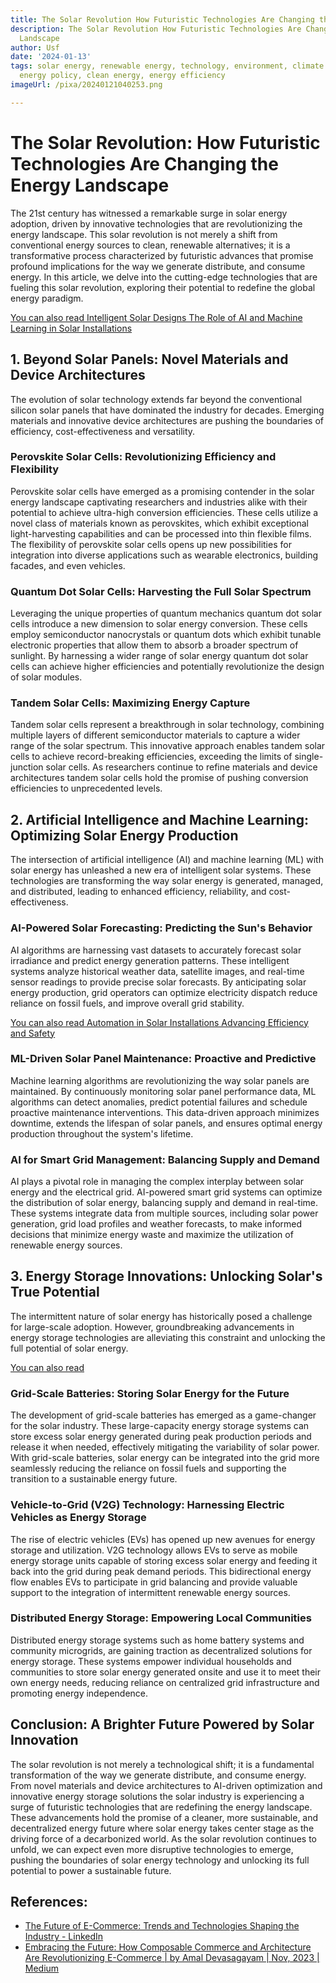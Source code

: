 ```yaml
---
title: The Solar Revolution How Futuristic Technologies Are Changing the Energy Landscape
description: The Solar Revolution How Futuristic Technologies Are Changing the Energy
  Landscape
author: Usf
date: '2024-01-13'
tags: solar energy, renewable energy, technology, environment, climate change, sustainability,
  energy policy, clean energy, energy efficiency
imageUrl: /pixa/20240121040253.png

---
```

# The Solar Revolution:  How Futuristic Technologies Are Changing the Energy Landscape

The 21st century has witnessed a remarkable  surge in solar energy adoption, driven by innovative technologies that  are revolutionizing the energy landscape. This solar revolution is not merely a shift from conventional energy sources to  clean, renewable alternatives; it is a transformative process characterized by futuristic advances that promise profound implications for the  way we generate distribute, and consume energy. In this article,  we delve into the cutting-edge technologies that are fueling this solar revolution, exploring their potential to redefine the global energy paradigm.

[You can also read Intelligent  Solar Designs The Role of AI and Machine Learning in Solar Installations](Intelligent%20Solar%20Designs%20The%20Role%20of%20AI%20and%20Machine%20Learning%20in%20Solar%20Installations)


## 1. Beyond Solar Panels: Novel Materials and  Device Architectures

The evolution of solar technology extends far beyond the conventional  silicon solar panels that have dominated the industry for decades. Emerging materials and innovative device architectures are pushing the boundaries of  efficiency,  cost-effectiveness and versatility.

###  Perovskite Solar Cells: Revolutionizing Efficiency and Flexibility

Perovskite solar cells  have emerged as a promising contender  in the solar energy landscape captivating researchers and industries alike with their potential to achieve ultra-high conversion efficiencies. These cells utilize a novel class of materials known as  perovskites, which exhibit exceptional light-harvesting capabilities and  can be processed into thin  flexible  films. The flexibility of perovskite solar cells  opens up new possibilities for integration into diverse  applications such as wearable electronics, building facades, and  even vehicles.

### Quantum Dot Solar Cells: Harvesting the Full  Solar Spectrum

Leveraging the  unique  properties of quantum  mechanics quantum dot solar cells  introduce a new dimension to solar energy  conversion. These cells employ  semiconductor nanocrystals or quantum dots which exhibit tunable electronic properties that allow them to absorb a broader  spectrum of sunlight. By harnessing a wider range of  solar energy quantum dot solar cells can achieve higher efficiencies and potentially revolutionize  the  design of solar modules.

### Tandem Solar Cells: Maximizing  Energy Capture

Tandem solar cells  represent a  breakthrough in solar technology, combining multiple layers of different semiconductor materials to capture a wider  range of the solar spectrum. This innovative approach enables tandem solar  cells to achieve record-breaking  efficiencies, exceeding the limits  of single-junction solar cells. As researchers continue to refine materials  and device architectures tandem solar cells hold the promise of pushing conversion efficiencies to unprecedented levels.

## 2. Artificial Intelligence and Machine Learning: Optimizing Solar Energy Production

The intersection of artificial intelligence (AI) and machine learning (ML)  with  solar energy has unleashed a new era  of intelligent solar systems. These technologies are transforming  the way solar energy is generated, managed, and distributed, leading to enhanced efficiency, reliability, and  cost-effectiveness.

### AI-Powered Solar Forecasting: Predicting the Sun's Behavior

AI algorithms are harnessing vast datasets to accurately forecast solar irradiance  and  predict energy generation patterns. These intelligent systems analyze historical weather data,  satellite  images, and real-time sensor readings to provide precise solar forecasts. By anticipating solar energy production, grid operators can optimize electricity dispatch reduce reliance on fossil fuels, and improve overall  grid stability.

[You can also read Automation in Solar Installations Advancing Efficiency and Safety](Automation%20in%20Solar%20Installations%20Advancing%20Efficiency%20and%20Safety)


### ML-Driven Solar Panel Maintenance: Proactive and Predictive

Machine learning algorithms are revolutionizing the way  solar panels  are maintained. By continuously monitoring  solar panel performance data, ML algorithms can detect  anomalies, predict potential failures and schedule proactive maintenance interventions.  This data-driven approach minimizes downtime, extends the lifespan  of solar panels, and ensures optimal energy production throughout the system's  lifetime.

### AI  for Smart Grid Management: Balancing Supply and Demand

AI plays a pivotal role in managing  the complex interplay between solar energy  and  the electrical grid. AI-powered smart grid systems can optimize the distribution of solar energy, balancing supply and  demand in real-time. These systems integrate data from multiple sources, including solar power generation,  grid load profiles and weather forecasts, to make informed decisions that minimize energy waste and maximize the  utilization of renewable  energy sources.

## 3. Energy Storage Innovations: Unlocking Solar's  True Potential

The intermittent nature of solar energy has historically posed a  challenge for large-scale adoption. However, groundbreaking advancements in energy storage technologies are alleviating this constraint and unlocking the full  potential of solar energy.

[You can also read ]()


### Grid-Scale Batteries: Storing Solar Energy for the Future

The development of grid-scale batteries has emerged as a game-changer for the solar industry.  These  large-capacity energy storage systems can store excess solar energy generated during peak production periods and release it when needed, effectively mitigating the variability of solar power. With grid-scale batteries, solar energy can be integrated into  the grid more  seamlessly  reducing the  reliance on fossil fuels and supporting the transition to a sustainable energy future.

###  Vehicle-to-Grid (V2G) Technology: Harnessing Electric  Vehicles as Energy Storage

The rise  of electric vehicles (EVs) has opened  up new avenues for energy storage and utilization. V2G  technology allows EVs to serve as mobile energy storage units capable of storing excess solar energy and feeding it  back into the grid during peak demand periods. This  bidirectional energy flow enables EVs to participate in grid balancing  and provide valuable  support to the integration of intermittent renewable energy sources.

###  Distributed Energy Storage: Empowering Local  Communities

Distributed energy storage systems such as  home battery  systems and community microgrids, are gaining traction as decentralized solutions for energy storage.  These  systems empower individual households and communities to store solar energy generated onsite and use it to  meet their own energy needs, reducing reliance on centralized grid infrastructure  and promoting energy independence.

## Conclusion: A Brighter Future Powered by Solar Innovation

The solar revolution is not merely a technological  shift; it is a fundamental transformation of the way we generate  distribute, and consume energy. From novel materials and device architectures to AI-driven optimization and innovative energy storage solutions the solar industry is experiencing a surge of futuristic technologies that are redefining the energy landscape. These advancements hold the promise of a cleaner, more  sustainable, and decentralized energy future where solar energy takes center stage  as the driving force of a decarbonized world. As the solar revolution continues  to unfold, we can  expect even more disruptive technologies to emerge,  pushing the  boundaries of solar energy  technology and unlocking its full potential to power a sustainable future.

## References:
- [The Future of E-Commerce: Trends and Technologies Shaping the Industry - LinkedIn](https://www.linkedin.com/pulse/future-e-commerce-trends-technologies-shaping-industry)
- [Embracing the Future: How Composable Commerce and Architecture Are Revolutionizing E-Commerce | by Amal Devasagayam | Nov, 2023 | Medium](https://medium.com/@crmadmin/embracing-the-future-how-composable-commerce-and-architecture-are-revolutionizing-e-commerce-595819284af7)

